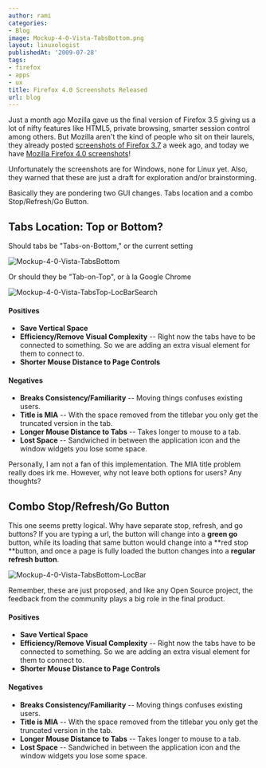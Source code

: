 ```yaml
---
author: rami
categories:
- Blog
image: Mockup-4-0-Vista-TabsBottom.png
layout: linuxologist
publishedAt: '2009-07-28'
tags:
- firefox
- apps
- ux
title: Firefox 4.0 Screenshots Released
url: blog
---
```


Just a month ago Mozilla gave us the final version of Firefox 3.5 giving us a lot of nifty features like HTML5, private browsing, smarter session control among others. But Mozilla aren't the kind of people who sit on their laurels, they already posted [screenshots of Firefox 3.7](https://wiki.mozilla.org/Firefox/3.7_Windows_Theme_Mockups) a week ago, and today we have [Mozilla Firefox 4.0 screenshots](https://wiki.mozilla.org/Firefox/4.0_Windows_Theme_Mockups)!

Unfortunately the screenshots are for Windows, none for Linux yet. Also, they warned that these are just a draft for exploration and/or brainstorming.

Basically they are pondering two GUI changes. Tabs location and a combo Stop/Refresh/Go Button.

## Tabs Location: Top or Bottom?

Should tabs be "Tabs-on-Bottom," or the current setting

![Mockup-4-0-Vista-TabsBottom](/assets/images/content/blog/Mockup-4-0-Vista-TabsBottom.png)

Or should they be "Tab-on-Top", or à la Google Chrome

![Mockup-4-0-Vista-TabsTop-LocBarSearch](/assets/images/content/blog/Mockup-4-0-Vista-TabsTop-LocBarSearch.png)

#### Positives

* **Save Vertical Space**
* **Efficiency/Remove Visual Complexity** -- Right now the tabs have to be connected to something. So we are adding an extra visual element for them to connect to.
* **Shorter Mouse Distance to Page Controls**

#### Negatives

* **Breaks Consistency/Familiarity** -- Moving things confuses existing users.
* **Title is MIA** -- With the space removed from the titlebar you only get the truncated version in the tab.
* **Longer Mouse Distance to Tabs** -- Takes longer to mouse to a tab.
* **Lost Space** -- Sandwiched in between the application icon and the window widgets you lose some space.

Personally, I am not a fan of this implementation. The MIA title problem really does irk me. However, why not leave both options for users? Any thoughts?

## Combo Stop/Refresh/Go Button

This one seems pretty logical. Why have separate stop, refresh, and go buttons? If you are typing a url, the button will change into a **green go** button, while its loading that same button would change into a **red stop **button, and once a page is fully loaded the button changes into a **regular refresh button**.

![Mockup-4-0-Vista-TabsBottom-LocBar](/assets/images/content/blog/Mockup-4-0-Vista-TabsBottom-LocBar-750x1024.png)

Remember, these are just proposed, and like any Open Source project, the feedback from the community plays a big role in the final product.

#### Positives

* **Save Vertical Space**
* **Efficiency/Remove Visual Complexity** -- Right now the tabs have to be connected to something. So we are adding an extra visual element for them to connect to.
* **Shorter Mouse Distance to Page Controls**

#### Negatives

* **Breaks Consistency/Familiarity** -- Moving things confuses existing users.
* **Title is MIA** -- With the space removed from the titlebar you only get the truncated version in the tab.
* **Longer Mouse Distance to Tabs** -- Takes longer to mouse to a tab.
* **Lost Space** -- Sandwiched in between the application icon and the window widgets you lose some space.